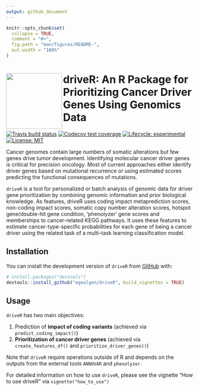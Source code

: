 ```yaml
---
output: github_document
---
```


<!-- README.md is generated from README.Rmd. Please edit that file -->

```r
knitr::opts_chunk$set(
  collapse = TRUE,
  comment = "#>",
  fig.path = "man/figures/README-",
  out.width = "100%"
)
```

# <img src="https://github.com/egeulgen/driveR/blob/master/inst/extdata/driveR_logo.png?raw=true" align="left" height=150/> driveR: An R Package for Prioritizing Cancer Driver Genes Using Genomics Data

<!-- badges: start -->
[![Travis build status](https://travis-ci.com/egeulgen/driveR.svg?branch=master)](https://travis-ci.com/egeulgen/driveR)
[![Codecov test coverage](https://codecov.io/gh/egeulgen/driveR/branch/master/graph/badge.svg)](https://codecov.io/gh/egeulgen/driveR?branch=master)
[![Lifecycle: experimental](https://img.shields.io/badge/lifecycle-experimental-orange.svg)](https://www.tidyverse.org/lifecycle/#experimental)
[![License: MIT](https://img.shields.io/badge/License-MIT-yellow.svg)](https://opensource.org/licenses/MIT)
<!-- badges: end -->

Cancer genomes contain large numbers of somatic alterations but few genes drive tumor development. Identifying molecular cancer driver genes is critical for precision oncology. Most of current approaches either identify driver genes based on mutational recurrence or using estimated scores predicting the functional consequences of mutations. 

`driveR` is a tool for personalized or batch analysis of genomic data for driver gene prioritization by combining genomic information and prior biological knowledge. As features, driveR uses coding impact metaprediction scores, non-coding impact scores, somatic copy number alteration scores, hotspot gene/double-hit gene condition, 'phenolyzer' gene scores and memberships to cancer-related KEGG pathways. It uses these features to estimate cancer-type-specific probabilities for each gene of being a cancer driver using the related task of a multi-task learning classification model.

## Installation

You can install the development version of `driveR` from [GitHub](https://github.com/) with:

``` r
# install.packages("devtools")
devtools::install_github("egeulgen/driveR", build_vignettes = TRUE)
```

## Usage

`driveR` has two main objectives:

1. Prediction of **impact of coding variants** (achieved via `predict_coding_impact()`)
2. **Prioritization of cancer driver genes** (achieved via `create_features_df()` and `prioritize_driver_genes()`)

Note that `driveR` require operations outside of R and depends on the outputs from the external tools `ANNOVAR` and `phenolyzer`.

For detailed information on how to use `driveR`, please see the vignette "How to use driveR" via `vignette("how_to_use")`
